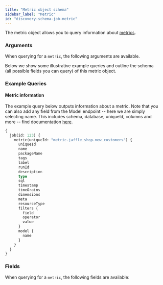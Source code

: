 ```yaml
---
title: "Metric object schema"
sidebar_label: "Metric"
id: "discovery-schema-job-metric"
---
```



The metric object allows you to query information about [metrics](/docs/build/metrics).

### Arguments

When querying for a `metric`, the following arguments are available.

<NodeArgsTable parent="JobNode" name="metric" />

Below we show some illustrative example queries and outline the schema (all possible fields you can query) of this metric object.

### Example Queries
#### Metric information

The example query below outputs information about a metric.  Note that you can also add any field from the Model endpoint -- here we are simply selecting name. This includes schema, database, uniqueId, columns and more -- find documentation [here](/docs/dbt-cloud-apis/discovery-schema-model).


```graphql
{
  job(id: 123) {
    metric(uniqueId: "metric.jaffle_shop.new_customers") {
      uniqueId
      name
      packageName
      tags
      label
      runId
      description
      type
      sql
      timestamp
      timeGrains
      dimensions
      meta
      resourceType
      filters {
        field
        operator
        value
      }
      model {
        name
      }
    }
  }
}
```

### Fields
When querying for a `metric`, the following fields are available:

<SchemaTable nodeName="MetricNode" />
